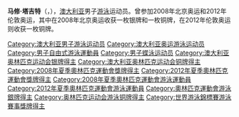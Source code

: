 {{MedalTableTop}}
{{MedalCountry | {{AUS}} }}
{{MedalCompetition|[[奥林匹克运动会|奥林匹克运动会]]}}
{{MedalSilver | [[2008年夏季奥林匹克运动会|2008年北京]] | [[2008年夏季奥林匹克运动会游泳比赛|4×100米混合泳接力]]}}
{{MedalBronze | [[2008年夏季奥林匹克运动会|2008年北京]] | [[2008年夏季奥林匹克运动会游泳比赛|4×100米自由泳接力]]}}
{{MedalBronze | [[2012年夏季奥林匹克运动会|2012年伦敦]] | [[2012年夏季奥林匹克运动会游泳比赛|4×100米混合泳接力]]}}
{{MedalCompetition|[[世界游泳锦标赛|世界游泳锦标赛]]}}
{{MedalSilver|[[2009年世界游泳锦标赛|2009年罗马]]| [[2009年世界游泳锦标赛游泳比赛|50米蝶泳]]}}
{{MedalBottom}}

'''马修·塔吉特'''（{{lang-en|'''Matt Targett'''}}，{{bd|1985年|12月24日||}}），[[澳大利亚|澳大利亚]]男子[[游泳|游泳]]运动员。曾参加2008年北京奥运和2012年伦敦奥运，其中在2008年北京奥运收获一枚银牌和一枚铜牌，在2012年伦敦奥运则收获一枚铜牌。

{{澳大利亚人小作品}}
{{游泳人物小作品}}
{{DEFAULTSORT:Targett, Matt}}
[[Category:澳大利亚男子游泳运动员|Category:澳大利亚男子游泳运动员]]
[[Category:澳大利亚奥运游泳运动员|Category:澳大利亚奥运游泳运动员]]
[[Category:男子自由式游泳運動員|Category:男子自由式游泳運動員]]
[[Category:男子蝶泳运动员|Category:男子蝶泳运动员]]
[[Category:澳大利亚奥林匹克运动会银牌得主|Category:澳大利亚奥林匹克运动会银牌得主]]
[[Category:澳大利亚奥林匹克运动会铜牌得主|Category:澳大利亚奥林匹克运动会铜牌得主]]
[[Category:2008年夏季奧林匹克運動會獎牌得主|Category:2008年夏季奧林匹克運動會獎牌得主]]
[[Category:2012年夏季奧林匹克運動會獎牌得主|Category:2012年夏季奧林匹克運動會獎牌得主]]
[[Category:2008年夏季奧林匹克運動會游泳運動員|Category:2008年夏季奧林匹克運動會游泳運動員]]
[[Category:2012年夏季奧林匹克運動會游泳運動員|Category:2012年夏季奧林匹克運動會游泳運動員]]
[[Category:奧林匹克運動會游泳銀牌得主|Category:奧林匹克運動會游泳銀牌得主]]
[[Category:奥林匹克运动会游泳铜牌得主|Category:奥林匹克运动会游泳铜牌得主]]
[[Category:世界游泳錦標賽游泳賽事獎牌得主|Category:世界游泳錦標賽游泳賽事獎牌得主]]